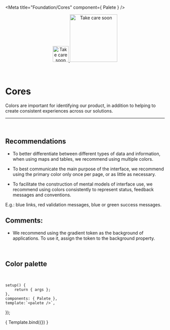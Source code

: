 
<Meta title="Foundation/Cores" component={ Palete } />

<div align="center" style={{display: 'flex'}}>
    <a href="https://rahulaher.netlify.app">
        <img src="https://rahulaher.netlify.app/img/logo/glyph-black-colored.svg" alt="Take care soon" width="50" />
        <img src="https://rahulaher.netlify.app/img/logo/word-black-colored.svg" alt="Take care soon" width="150" />
    </a>
</div>

<br />
<br />

# Cores

Colors are important for identifying our product, in addition to helping to create consistent experiences across our solutions.

<hr />
<br />

## Recommendations

-  To better differentiate between different types of data and information, when using maps and tables, we recommend using multiple colors.

-  To best communicate the main purpose of the interface, we recommend using the primary color only once per page, or as little as necessary.

-  To facilitate the construction of mental models of interface use, we recommend using colors consistently to represent status, feedback messages and conventions.

E.g.: blue links, red validation messages, blue or green success messages.

## Comments:
- We recommend using the gradient token as the background of applications. To use it, assign the token to the background property.

<br />

## Color palette
<br />

	setup() {
		return { args };
	},
	components: { Palete },
	template:`<palete />`,
});

<Story name="Color palete">
	{ Template.bind({}) }
</Story>
